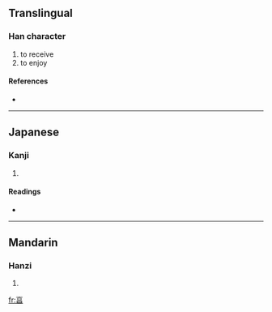 {{also|享}}<!-- may be replaced by zh-forms -->
==Translingual==

===Han character===
{{Han char|rn=8|rad=亠|as=07|sn=9|four=|canj=卜口日 (YRA)}}

# to receive
# to enjoy

====References====
* {{Han ref|kx=0089.050|dkj=00305|dj=0188.110|hdz=10285.050|uh=4EAF|ud=20143}}

----

==Japanese==

===Kanji===
{{ja-kanji|grade=|rs=亠07}}

# {{defn|Japanese}}

====Readings====
* {{ja-readings|on=[[きょう]] (kyō), [[こう]] (kō)|kun=}}

----

==Mandarin==

===Hanzi===
{{cmn-hanzi|pin=[[xiǎng]] ([[xiang3]])|wg=hsiang<sup>3</sup>}}

# {{defn|Mandarin}}

[[fr:亯]]